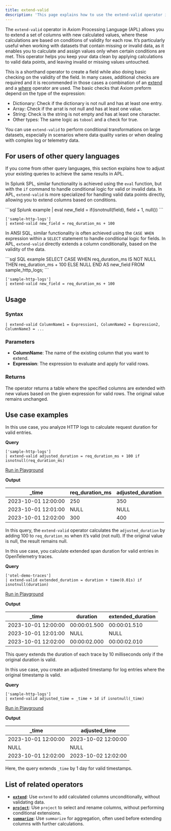 ```yaml
---
title: extend-valid
description: 'This page explains how to use the extend-valid operator in APL.'
---
```


The `extend-valid` operator in Axiom Processing Language (APL) allows you to extend a set of columns with new calculated values, where these calculations are based on conditions of validity for each row. It’s particularly useful when working with datasets that contain missing or invalid data, as it enables you to calculate and assign values only when certain conditions are met. This operator helps you keep your data clean by applying calculations to valid data points, and leaving invalid or missing values untouched.

This is a shorthand operator to create a field while also doing basic checking on the validity of the field. In many cases, additional checks are required and it is recommended in those cases a combination of an [extend](/apl/tabular-operators/extend-operator) and a [where](/apl/tabular-operators/where-operator) operator are used. The basic checks that Axiom preform depend on the type of the expression:

- Dictionary: Check if the dictionary is not null and has at least one entry.
- Array: Check if the arrat is not null and has at least one value.
- String: Check is the string is not empty and has at least one character.
- Other types: The same logic as `tobool` and a check for true.

You can use `extend-valid` to perform conditional transformations on large datasets, especially in scenarios where data quality varies or when dealing with complex log or telemetry data.

## For users of other query languages

If you come from other query languages, this section explains how to adjust your existing queries to achieve the same results in APL.

<AccordionGroup>
<Accordion title="Splunk SPL users">

In Splunk SPL, similar functionality is achieved using the `eval` function, but with the `if` command to handle conditional logic for valid or invalid data. In APL, `extend-valid` is more specialized for handling valid data points directly, allowing you to extend columns based on conditions.

<CodeGroup>
```sql Splunk example
| eval new_field = if(isnotnull(field), field + 1, null())
```

```kusto APL equivalent
['sample-http-logs'] 
| extend-valid new_field = req_duration_ms + 100
```
</CodeGroup>

</Accordion>
<Accordion title="ANSI SQL users">

In ANSI SQL, similar functionality is often achieved using the `CASE WHEN` expression within a `SELECT` statement to handle conditional logic for fields. In APL, `extend-valid` directly extends a column conditionally, based on the validity of the data.

<CodeGroup>
```sql SQL example
SELECT CASE WHEN req_duration_ms IS NOT NULL THEN req_duration_ms + 100 ELSE NULL END AS new_field FROM sample_http_logs;
```

```kusto APL equivalent
['sample-http-logs'] 
| extend-valid new_field = req_duration_ms + 100
```
</CodeGroup>

</Accordion>
</AccordionGroup>

## Usage

### Syntax

```kusto
| extend-valid ColumnName1 = Expression1, ColumnName2 = Expression2, ColumnName3 = ...
```

### Parameters

- **ColumnName**: The name of the existing column that you want to extend.
- **Expression**: The expression to evaluate and apply for valid rows.

### Returns

The operator returns a table where the specified columns are extended with new values based on the given expression for valid rows. The original value remains unchanged.

## Use case examples

<Tabs>
<Tab title="Log analysis">

In this use case, you analyze HTTP logs to calculate request duration for valid entries.

**Query**

```kusto
['sample-http-logs']
| extend-valid adjusted_duration = req_duration_ms + 100 if isnotnull(req_duration_ms)
```

[Run in Playground](https://play.axiom.co/axiom-play-qf1k/explorer?initForm=%7B%22apl%22%3A%22%5B'sample-http-logs'%5D%20%7C%20extend-valid%20adjusted_duration%20%3D%20req_duration_ms%20%2B%20100%20if%20isnotnull(req_duration_ms)%22%7D)

**Output**

| _time               | req_duration_ms | adjusted_duration |
|---------------------|-----------------|-------------------|
| 2023-10-01 12:00:00 | 250             | 350               |
| 2023-10-01 12:01:00 | NULL            | NULL              |
| 2023-10-01 12:02:00 | 300             | 400               |

In this query, the `extend-valid` operator calculates the `adjusted_duration` by adding 100 to `req_duration_ms` when it’s valid (not null). If the original value is null, the result remains null.

</Tab>
<Tab title="OpenTelemetry traces">

In this use case, you calculate extended span duration for valid entries in OpenTelemetry traces.

**Query**

```kusto
['otel-demo-traces']
| extend-valid extended_duration = duration + time(0.01s) if isnotnull(duration)
```

[Run in Playground](https://play.axiom.co/axiom-play-qf1k/explorer?initForm=%7B%22apl%22%3A%22%5B'otel-demo-traces'%5D%20%7C%20extend-valid%20extended_duration%20%3D%20duration%20%2B%20time(0.01s)%20if%20isnotnull(duration)%22%7D)

**Output**

| _time               | duration       | extended_duration |
|---------------------|----------------|-------------------|
| 2023-10-01 12:00:00 | 00:00:01.500   | 00:00:01.510      |
| 2023-10-01 12:01:00 | NULL           | NULL              |
| 2023-10-01 12:02:00 | 00:00:02.000   | 00:00:02.010      |

This query extends the duration of each trace by 10 milliseconds only if the original duration is valid.

</Tab>
<Tab title="Security logs">

In this use case, you create an adjusted timestamp for log entries where the original timestamp is valid.

**Query**

```kusto
['sample-http-logs']
| extend-valid adjusted_time = _time + 1d if isnotnull(_time)
```

[Run in Playground](https://play.axiom.co/axiom-play-qf1k/explorer?initForm=%7B%22apl%22%3A%22%5B'sample-http-logs'%5D%20%7C%20extend-valid%20adjusted_time%20%3D%20_time%20%2B%201d%20if%20isnotnull(_time)%22%7D)

**Output**

| _time               | adjusted_time       |
|---------------------|---------------------|
| 2023-10-01 12:00:00 | 2023-10-02 12:00:00 |
| NULL                | NULL                |
| 2023-10-01 12:02:00 | 2023-10-02 12:02:00 |

Here, the query extends `_time` by 1 day for valid timestamps.

</Tab>
</Tabs>

## List of related operators

- [**`extend`**](/apl/tabular-operators/extend-operator): Use `extend` to add calculated columns unconditionally, without validating data.
- [**`project`**](/apl/tabular-operators/project-operator): Use `project` to select and rename columns, without performing conditional extensions.
- [**`summarize`**](/apl/tabular-operators/summarize-operator): Use `summarize` for aggregation, often used before extending columns with further calculations.